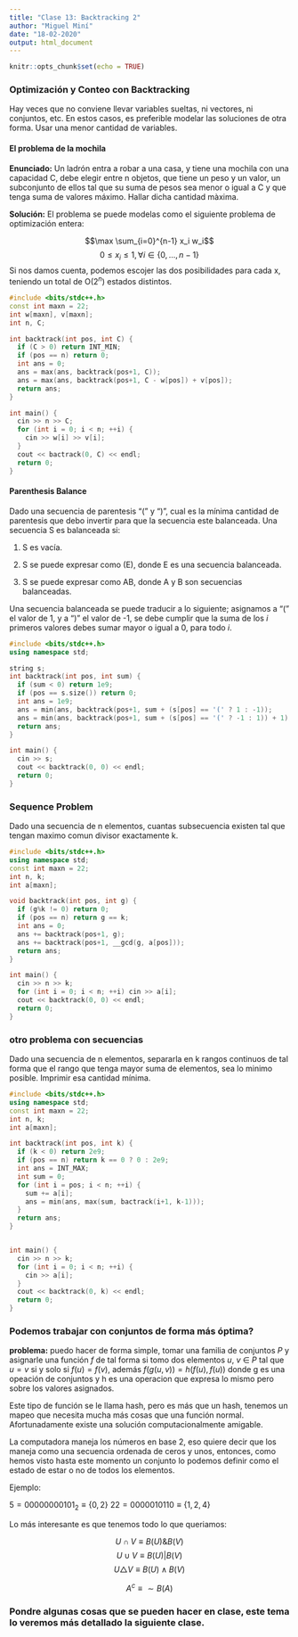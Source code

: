 ---
title: "Clase 13: Backtracking 2"
author: "Miguel Miní"
date: "18-02-2020"
output: html_document
---

```{r setup, include=FALSE}
knitr::opts_chunk$set(echo = TRUE)
```

### Optimización y Conteo con Backtracking

Hay veces que no conviene llevar variables sueltas, ni vectores, 
ni conjuntos, etc. En estos casos, es preferible modelar las soluciones
de otra forma. Usar una menor cantidad de variables.

#### El problema de la mochila

**Enunciado:** Un ladrón entra a robar a una casa, y tiene una mochila con una capacidad
C, debe elegir entre n objetos, que tiene un peso y un valor, un subconjunto 
de ellos tal que su suma de pesos sea menor o igual a C y que tenga suma de 
valores máximo. Hallar dicha cantidad màxima.

**Solución:** El problema se puede modelas como el siguiente problema de optimización entera:

$$\max \sum_{i=0}^{n-1} x_i w_i$$
$$0 \le x_i \le 1, \forall i \in \lbrace 0, ..., n-1\rbrace$$
Si nos damos cuenta, podemos escojer las dos posibilidades para cada x, teniendo un total
de O($2^n$) estados distintos.

```cpp
#include <bits/stdc++.h>
const int maxn = 22;
int w[maxn], v[maxn];
int n, C;

int backtrack(int pos, int C) {
  if (C > 0) return INT_MIN;
  if (pos == n) return 0;
  int ans = 0;
  ans = max(ans, backtrack(pos+1, C));
  ans = max(ans, backtrack(pos+1, C - w[pos]) + v[pos]);
  return ans;
}

int main() {
  cin >> n >> C;
  for (int i = 0; i < n; ++i) {
    cin >> w[i] >> v[i];
  }
  cout << bactrack(0, C) << endl;
  return 0;
}
```

#### Parenthesis Balance

Dado una secuencia de parentesis "(" y ")", cual es la mínima cantidad
de parentesis que debo invertir para que la secuencia este balanceada.
Una secuencia S es balanceada si:

1. S es vacía.

2. S se puede expresar como (E), donde E es una secuencia balanceada.

3. S se puede expresar como AB, donde A y B son secuencias balanceadas.

Una secuencia balanceada se puede traducir a lo siguiente; asignamos a 
"(" el valor de 1, y a ")" el valor de -1, se debe cumplir que la suma
de los $i$ primeros valores debes sumar mayor o igual a 0, para todo $i$.

```cpp
#include <bits/stdc++.h>
using namespace std;

string s;
int backtrack(int pos, int sum) {
  if (sum < 0) return 1e9;
  if (pos == s.size()) return 0;
  int ans = 1e9;
  ans = min(ans, backtrack(pos+1, sum + (s[pos] == '(' ? 1 : -1));
  ans = min(ans, backtrack(pos+1, sum + (s[pos] == '(' ? -1 : 1)) + 1);
  return ans;
}

int main() {
  cin >> s;
  cout << backtrack(0, 0) << endl;
  return 0;
}
```

### Sequence Problem

Dado una secuencia de n elementos, cuantas subsecuencia existen tal que tengan
maximo comun divisor exactamente k.

```cpp
#include <bits/stdc++.h>
using namespace std;
const int maxn = 22;
int n, k;
int a[maxn];

void backtrack(int pos, int g) {
  if (g%k != 0) return 0;
  if (pos == n) return g == k;
  int ans = 0;
  ans += backtrack(pos+1, g);
  ans += backtrack(pos+1, __gcd(g, a[pos]));
  return ans;
}

int main() {
  cin >> n >> k;
  for (int i = 0; i < n; ++i) cin >> a[i];
  cout << backtrack(0, 0) << endl;
  return 0;
}
```

### otro problema con secuencias

Dado una secuencia de n elementos, separarla en k rangos continuos de
tal forma que el rango que tenga mayor suma de elementos, sea lo minimo posible.
Imprimir esa cantidad mínima.

```cpp
#include <bits/stdc++.h>
using namespace std;
const int maxn = 22;
int n, k;
int a[maxn];

int backtrack(int pos, int k) {
  if (k < 0) return 2e9;
  if (pos == n) return k == 0 ? 0 : 2e9;
  int ans = INT_MAX;
  int sum = 0;
  for (int i = pos; i < n; ++i) {
    sum += a[i];
    ans = min(ans, max(sum, bactrack(i+1, k-1)));
  }
  return ans;
}


int main() {
  cin >> n >> k;
  for (int i = 0; i < n; ++i) {
    cin >> a[i];
  }
  cout << backtrack(0, k) << endl;
  return 0;
}
```

### Podemos trabajar con conjuntos de forma más óptima?

__problema:__ puedo hacer de forma simple, tomar una familia
de conjuntos $P$ y asignarle una función $f$ de tal forma si tomo
dos elementos $u$, $v$ $\in$ $P$ tal que $u = v$ si y solo si $f(u) = f(v)$,
además $f(g(u, v)) = h(f(u), f(u))$ donde g es una opeación de conjuntos
y h es una operacion que expresa lo mismo pero sobre los valores asignados.

Este tipo de función se le llama hash, pero es más que un hash, 
tenemos un mapeo que necesita mucha más cosas que una función normal.
Afortunadamente existe una solución computacionalmente amigable.

La computadora maneja los números en base 2, eso quiere decir que los 
maneja como una secuencia ordenada de ceros y unos, entonces, como hemos
visto hasta este momento un conjunto lo podemos definir como el estado
de estar o no de todos los elementos.

Ejemplo:

$5 = 00000000101_2 \equiv \lbrace 0, 2\rbrace$
$22 = 0000010110 \equiv \lbrace 1, 2, 4\rbrace$

Lo más interesante es que tenemos todo lo que queriamos:

$$U \cap V \equiv B(U) \& B(V)$$
$$U \cup V \equiv B(U) | B(V)$$
$$U \triangle V \equiv B(U) \wedge B(V)$$

$$A^c \equiv \sim B(A)$$

### Pondre algunas cosas que se pueden hacer en clase, este tema lo veremos más detallado la siguiente clase.
